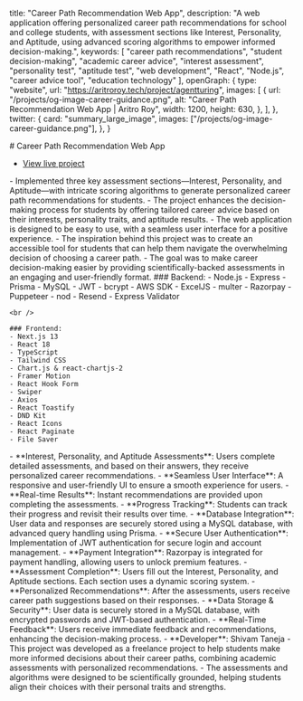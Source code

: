 
  title: "Career Path Recommendation Web App",
  description: "A web application offering personalized career path recommendations for school and college students, with assessment sections like Interest, Personality, and Aptitude, using advanced scoring algorithms to empower informed decision-making.",
  keywords: [
    "career path recommendations",
    "student decision-making",
    "academic career advice",
    "interest assessment",
    "personality test",
    "aptitude test",
    "web development",
    "React",
    "Node.js",
    "career advice tool",
    "education technology"
  ],
  openGraph: {
    type: "website",
    url: "https://aritroroy.tech/project/agentturing",
    images: [
      {
        url: "/projects/og-image-career-guidance.png",
        alt: "Career Path Recommendation Web App | Aritro Roy",
        width: 1200,
        height: 630,
      },
    ],
  },
  twitter: {
    card: "summary_large_image",
    images: ["/projects/og-image-career-guidance.png"],
  },
}

<Wrapper>
  # Career Path Recommendation Web App

  - [View live project](https://www.saina.co.in/)

  <SubSection title="About The Project">
    - Implemented three key assessment sections—Interest, Personality, and Aptitude—with intricate scoring algorithms to generate personalized career path recommendations for students.
    - The project enhances the decision-making process for students by offering tailored career advice based on their interests, personality traits, and aptitude results.
    - The web application is designed to be easy to use, with a seamless user interface for a positive experience.
  </SubSection>

  <SubSection title="Inspiration">
    - The inspiration behind this project was to create an accessible tool for students that can help them navigate the overwhelming decision of choosing a career path.
    - The goal was to make career decision-making easier by providing scientifically-backed assessments in an engaging and user-friendly format.
  </SubSection>

  <SubSection title="Technologies Used">
    ### Backend:
    - Node.js
    - Express
    - Prisma
    - MySQL
    - JWT
    - bcrypt
    - AWS SDK
    - ExcelJS
    - multer
    - Razorpay
    - Puppeteer
    - nod
    - Resend
    - Express Validator
    
    <br />

    ### Frontend:
    - Next.js 13
    - React 18
    - TypeScript
    - Tailwind CSS
    - Chart.js & react-chartjs-2
    - Framer Motion 
    - React Hook Form 
    - Swiper 
    - Axios 
    - React Toastify 
    - DND Kit 
    - React Icons 
    - React Paginate 
    - File Saver 
  </SubSection>

  <SubSection title="Features">
    - **Interest, Personality, and Aptitude Assessments**: Users complete detailed assessments, and based on their answers, they receive personalized career recommendations.
    - **Seamless User Interface**: A responsive and user-friendly UI to ensure a smooth experience for users.
    - **Real-time Results**: Instant recommendations are provided upon completing the assessments.
    - **Progress Tracking**: Students can track their progress and revisit their results over time.
    - **Database Integration**: User data and responses are securely stored using a MySQL database, with advanced query handling using Prisma.
    - **Secure User Authentication**: Implementation of JWT authentication for secure login and account management.
    - **Payment Integration**: Razorpay is integrated for payment handling, allowing users to unlock premium features.
  </SubSection>

  <SubSection title="How It Works">
    - **Assessment Completion**: Users fill out the Interest, Personality, and Aptitude sections. Each section uses a dynamic scoring system.
    - **Personalized Recommendations**: After the assessments, users receive career path suggestions based on their responses.
    - **Data Storage & Security**: User data is securely stored in a MySQL database, with encrypted passwords and JWT-based authentication.
    - **Real-Time Feedback**: Users receive immediate feedback and recommendations, enhancing the decision-making process.
  </SubSection>

  <SubSection title="Credits">
    - **Developer**: Shivam Taneja
    - This project was developed as a freelance project to help students make more informed decisions about their career paths, combining academic assessments with personalized recommendations.
    - The assessments and algorithms were designed to be scientifically grounded, helping students align their choices with their personal traits and strengths.
  </SubSection>
</Wrapper>